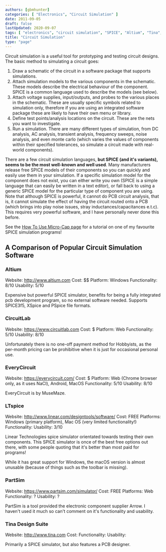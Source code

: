 ```yaml
---
authors: [gbmhunter]
categories: [ "Electronics", "Circuit Simulation" ]
date: 2011-09-05
draft: false
lastUpdated: 2020-09-07
tags: [ "electronics", "circuit simulation", "SPICE", "Altium", "Tina", "LTspice", "EveryCircuit", "MuseMaze", "CircuitLab", "PartSim", "Arrow" ]
title: "Circuit Simulation"
type: "page"
---
```



Circuit simulation is a useful tool for prototyping and testing circuit designs. The basic method to simulating a circuit goes:

1. Draw a schematic of the circuit in a software package that supports simulations.
1. Attach simulation models to the various components in the schematic. These models describe the electrical behaviour of the component. SPICE is a common language used to describe the models (see below).
1. Attach voltage supplies, input/outputs, and probes to the various places in the schematic. These are usually specific symbols related to simulation only, therefore if you are using an integrated software package these are likely to have their own menu or library.
1. Define test points/analysis locations on the circuit. These are the nets you want to investigate.
1. Run a simulation. There are many different types of simulation, from DC analysis, AC analysis, transient analysis, frequency sweeps, noise analysis, and even monte carlo (which varies the values of components within their specified tolerances, so simulate a circuit made with real-world components).

There are a few circuit simulation languages, **but SPICE (and it's variants), seems to be the most well-known and well used**. Many manufacturers release free SPICE models of their components so you can quickly and easily use them in your simulation. If a specific simulation model for the component does not exist, you can either write you own (SPICE is a simple language that can easily be written in a text editor), or fall back to using a generic SPICE model for the particular type of component you are using. Note that although SPICE is powerful, it cannot do PCB circuit analysis, that is, it cannot simulate the effect of having the circuit routed onto a PCB (which brings into play noise issues, stray inductances/capacitances e.t.c). This requires very powerful software, and I have personally never done this before.

See the [How To Use Micro-Cap page](/electronics/general/circuit-simulation/how-to-use-micro-cap/) for a tutorial on one of my favourite SPICE simulation programs!

## A Comparison of Popular Circuit Simulation Software

### Altium

Website: http://www.altium.com
Cost: $$
Platform: Windows
Functionality: 8/10
Usability: 5/10

Expensive but powerful SPICE simulator, benefits for being a fully integrated pcb development program, so no external software needed. Supports SPICE3f5, XSpice and PSpice file formats.

### CircuitLab

Website: https://www.circuitlab.com
Cost: $
Platform: Web
Functionality: 5/10
Usability: 8/10

Unfortunately there is no one-off payment method for Hobbyists, as the per-month pricing can be prohibitive when it is just for occasional personal use.

### EveryCircuit

Website: https://everycircuit.com/
Cost: $
Platform: Web (Chrome browser only, as it uses NaCl), Android, MacOS
Functionality: 5/10
Usability: 8/10

EveryCircuit is by MuseMaze. 

### LTspice

Website: http://www.linear.com/designtools/software/
Cost: FREE
Platforms: Windows (primary platform), Mac OS (very limited functionality!)
Functionality:
Usability: 3/10

Linear Technologies spice simulator orientated towards testing their own components. This SPICE simulator is once of the best free options out there, with some people quoting that it's better than most paid for programs!

While it has great support for Windows, the macOS version is almost unusable (because of things such as the toolbar is missing).

### PartSim

Website: https://www.partsim.com/simulator/
Cost: FREE
Platforms: Web
Functionality: ?
Usability: ?

PartSim is a tool provided the electronic component supplier Arrow. I haven't used it much so can't comment on it's functionality and usability.

### Tina Design Suite

Website: http://www.tina.com
Cost:
Functionality:
Usability:

Primarily a SPICE simulator, but also features a PCB designer.
